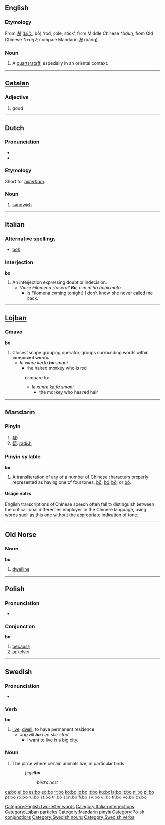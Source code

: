 {{see|Appendix:Variations of "bo"}}
{{wikipedia|Bo (weapon)}}
==English==

===Etymology===
From {{Ja.}} ''[[棒]]'' ([[ぼう]], bō) ‘rod, pole, stick’, from Middle Chinese ''*bạ́uŋ'', from Old Chinese ''*brōŋʔ''; compare Mandarin ''[[棒]]'' (bàng).

===Noun===
{{en-noun}}

# {{context|martial arts}} A [[quarterstaff]], especially in an oriental context.

[[Category:English two-letter words]]

----

==[[Catalan]]==

===Adjective===
{{ca-adj|f=bona|mpl=bons|fpl=bones}}

# [[good]]

----

==Dutch==

===Pronunciation===
* {{IPA|bo}}
* {{rhymes|nl|o}}

===Etymology===
Short for ''[[boterham]]''.

===Noun===
{{nl-noun2|m|’s|ke}}

# {{Flemish}} [[sandwich]]

----

==Italian==

===Alternative spellings===
* [[boh]]

===Interjection===
'''bo'''

# An interjection expressing doubt or indecision.
#* ''Viene Filomena stasera? '''Bo''', non m’ha richiamato.''
#** Is Filomena coming tonight?  I don’t know, she never called me back.

[[Category:Italian interjections]]

----

==[[Lojban]]==

===Cmavo===
'''bo'''

# Closest scope grouping operator; groups surrounding words within compound words.
#* ''le xunre kerfa '''bo''' smani''
#** the haired monkey who is red
#: compare to:
#:* ''le xunre kerfa smani''
#:** the monkey who has red hair

[[Category:Lojban particles]]

----

==Mandarin==

===Pinyin===
{{cmn-alt-pinyin|bo|bo0|bo5}}

# [[啵]]:
# [[蔔]]: [[radish]]

===Pinyin syllable===
'''bo'''

# A transliteration of any of a number of Chinese characters properly represented as having one of four tones, [[bō]], [[bó]], [[bǒ]], or [[bò]].

====Usage notes====
English transcriptions of Chinese speech often fail to distinguish between the critical tonal differences employed in the Chinese language, using words such as this one without the appropriate indication of tone.

[[Category:Mandarin pinyin]]

----

==Old Norse==

===Noun===
'''bo'''

# {{context|East dialect}} [[dwelling]]

----

==Polish==

===Pronunciation===
* {{IPA|/bɔ/}}

===Conjunction===
'''bo'''

# [[because]]
# [[or]] (else)

[[Category:Polish conjunctions]]

----

==Swedish==
{{see|Bo}}

===Pronunciation===
*{{audio|Sv-bo.ogg|audio}}

===Verb===
{{sv-verb-irreg|bo|bor|bodde|bott|bo|boende|bodd}}
'''bo'''

# [[live]]; [[dwell]]; to have permanent residence
#* ''Jag vill '''bo''' i en stor stad.''
#** I want to live in a big city.

===Noun===
{{sv-noun-reg-n|2=boe|3=bo}}

# The place where certain animals live, in particular birds.
#: ''fågel'''bo'''''
#:: ''bird’s nest''

[[Category:Swedish nouns]]
[[Category:Swedish verbs]]

[[ca:bo]]
[[el:bo]]
[[es:bo]]
[[eo:bo]]
[[fr:bo]]
[[ko:bo]]
[[io:bo]]
[[it:bo]]
[[ku:bo]]
[[la:bo]]
[[lt:bo]]
[[nl:bo]]
[[pl:bo]]
[[pt:bo]]
[[ro:bo]]
[[ru:bo]]
[[st:bo]]
[[tn:bo]]
[[scn:bo]]
[[fi:bo]]
[[sv:bo]]
[[vi:bo]]
[[tr:bo]]
[[vo:bo]]
[[zh:bo]]